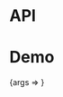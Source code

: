 
<Meta title="Packages/Loaders/Skeleton" component={Skeleton} />

# API

<ArgsTable />

# Demo

<Canvas>
  <Story
    name="Skeleton"
    argTypes={{
      typescale: {
        control: 'radio',
        options: TYPE_SCALE_OPTIONS,
        table: { category: 'Story' }
      }
    }}
  >
    {args => <SkeletonStory {...args} />}
  </Story>
</Canvas>
